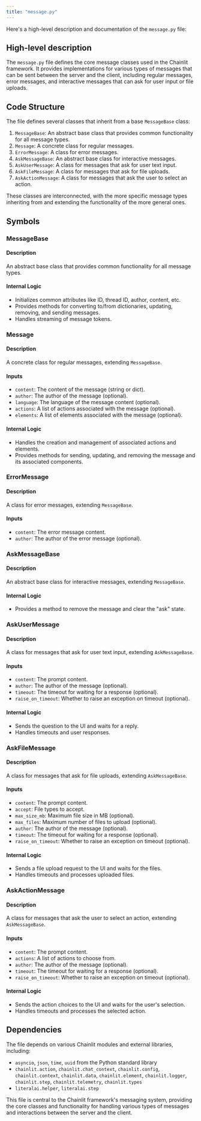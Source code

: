 ```yaml
---
title: "message.py"
---
```


Here's a high-level description and documentation of the `message.py` file:

## High-level description

The `message.py` file defines the core message classes used in the Chainlit framework. It provides implementations for various types of messages that can be sent between the server and the client, including regular messages, error messages, and interactive messages that can ask for user input or file uploads.

## Code Structure

The file defines several classes that inherit from a base `MessageBase` class:

1. `MessageBase`: An abstract base class that provides common functionality for all message types.
2. `Message`: A concrete class for regular messages.
3. `ErrorMessage`: A class for error messages.
4. `AskMessageBase`: An abstract base class for interactive messages.
5. `AskUserMessage`: A class for messages that ask for user text input.
6. `AskFileMessage`: A class for messages that ask for file uploads.
7. `AskActionMessage`: A class for messages that ask the user to select an action.

These classes are interconnected, with the more specific message types inheriting from and extending the functionality of the more general ones.

## Symbols

### MessageBase

#### Description
An abstract base class that provides common functionality for all message types.

#### Internal Logic
- Initializes common attributes like ID, thread ID, author, content, etc.
- Provides methods for converting to/from dictionaries, updating, removing, and sending messages.
- Handles streaming of message tokens.

### Message

#### Description
A concrete class for regular messages, extending `MessageBase`.

#### Inputs
- `content`: The content of the message (string or dict).
- `author`: The author of the message (optional).
- `language`: The language of the message content (optional).
- `actions`: A list of actions associated with the message (optional).
- `elements`: A list of elements associated with the message (optional).

#### Internal Logic
- Handles the creation and management of associated actions and elements.
- Provides methods for sending, updating, and removing the message and its associated components.

### ErrorMessage

#### Description
A class for error messages, extending `MessageBase`.

#### Inputs
- `content`: The error message content.
- `author`: The author of the error message (optional).

### AskMessageBase

#### Description
An abstract base class for interactive messages, extending `MessageBase`.

#### Internal Logic
- Provides a method to remove the message and clear the "ask" state.

### AskUserMessage

#### Description
A class for messages that ask for user text input, extending `AskMessageBase`.

#### Inputs
- `content`: The prompt content.
- `author`: The author of the message (optional).
- `timeout`: The timeout for waiting for a response (optional).
- `raise_on_timeout`: Whether to raise an exception on timeout (optional).

#### Internal Logic
- Sends the question to the UI and waits for a reply.
- Handles timeouts and user responses.

### AskFileMessage

#### Description
A class for messages that ask for file uploads, extending `AskMessageBase`.

#### Inputs
- `content`: The prompt content.
- `accept`: File types to accept.
- `max_size_mb`: Maximum file size in MB (optional).
- `max_files`: Maximum number of files to upload (optional).
- `author`: The author of the message (optional).
- `timeout`: The timeout for waiting for a response (optional).
- `raise_on_timeout`: Whether to raise an exception on timeout (optional).

#### Internal Logic
- Sends a file upload request to the UI and waits for the files.
- Handles timeouts and processes uploaded files.

### AskActionMessage

#### Description
A class for messages that ask the user to select an action, extending `AskMessageBase`.

#### Inputs
- `content`: The prompt content.
- `actions`: A list of actions to choose from.
- `author`: The author of the message (optional).
- `timeout`: The timeout for waiting for a response (optional).
- `raise_on_timeout`: Whether to raise an exception on timeout (optional).

#### Internal Logic
- Sends the action choices to the UI and waits for the user's selection.
- Handles timeouts and processes the selected action.

## Dependencies
The file depends on various Chainlit modules and external libraries, including:
- `asyncio`, `json`, `time`, `uuid` from the Python standard library
- `chainlit.action`, `chainlit.chat_context`, `chainlit.config`, `chainlit.context`, `chainlit.data`, `chainlit.element`, `chainlit.logger`, `chainlit.step`, `chainlit.telemetry`, `chainlit.types`
- `literalai.helper`, `literalai.step`

This file is central to the Chainlit framework's messaging system, providing the core classes and functionality for handling various types of messages and interactions between the server and the client.
